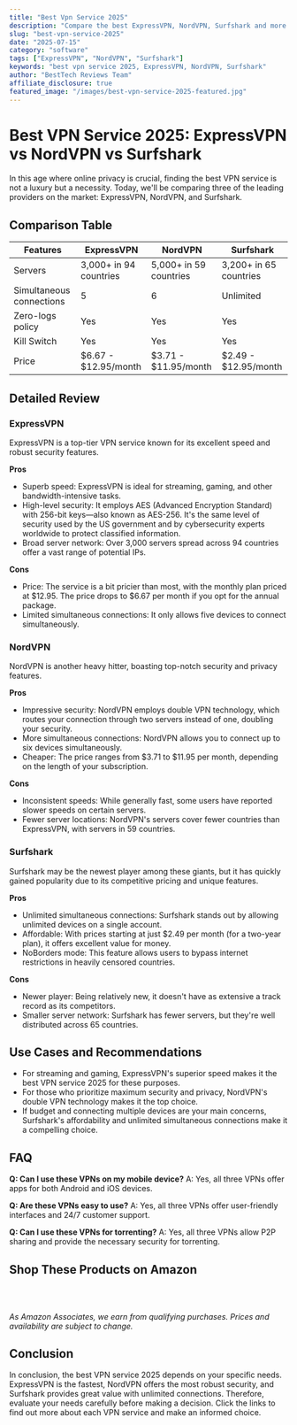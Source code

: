 ```yaml
---
title: "Best Vpn Service 2025"
description: "Compare the best ExpressVPN, NordVPN, Surfshark and more. Find the perfect software with our detailed reviews and recommendations."
slug: "best-vpn-service-2025"
date: "2025-07-15"
category: "software"
tags: ["ExpressVPN", "NordVPN", "Surfshark"]
keywords: "best vpn service 2025, ExpressVPN, NordVPN, Surfshark"
author: "BestTech Reviews Team"
affiliate_disclosure: true
featured_image: "/images/best-vpn-service-2025-featured.jpg"
---
```


# Best VPN Service 2025: <ProductLink productName="ExpressVPN">ExpressVPN</ProductLink> vs NordVPN vs Surfshark

In this age where online privacy is crucial, finding the best VPN service is not a luxury but a necessity. Today, we'll be comparing three of the leading providers on the market: <ProductLink productName="ExpressVPN">ExpressVPN</ProductLink>, NordVPN, and Surfshark. 

## Comparison Table

| Features |<ProductLink productName="ExpressVPN">ExpressVPN</ProductLink> |NordVPN |Surfshark |
|---|---|---|---|
| Servers | 3,000+ in 94 countries | 5,000+ in 59 countries | 3,200+ in 65 countries |
| Simultaneous connections | 5 | 6 | Unlimited |
| Zero-logs policy | Yes | Yes | Yes |
| Kill Switch | Yes | Yes | Yes |
| Price | $6.67 - $12.95/month | $3.71 - $11.95/month | $2.49 - $12.95/month |

## Detailed Review

### <ProductLink productName="ExpressVPN">ExpressVPN</ProductLink>

<ProductLink productName="ExpressVPN">ExpressVPN</ProductLink> is a top-tier VPN service known for its excellent speed and robust security features. 

**Pros**
- Superb speed: ExpressVPN is ideal for streaming, gaming, and other bandwidth-intensive tasks.
- High-level security: It employs AES (Advanced Encryption Standard) with 256-bit keys—also known as AES-256. It's the same level of security used by the US government and by cybersecurity experts worldwide to protect classified information.
- Broad server network: Over 3,000 servers spread across 94 countries offer a vast range of potential IPs.

**Cons**
- Price: The service is a bit pricier than most, with the monthly plan priced at $12.95. The price drops to $6.67 per month if you opt for the annual package.
- Limited simultaneous connections: It only allows five devices to connect simultaneously.

### NordVPN

NordVPN is another heavy hitter, boasting top-notch security and privacy features.

**Pros**
- Impressive security: NordVPN employs double VPN technology, which routes your connection through two servers instead of one, doubling your security.
- More simultaneous connections: <ProductLink productName="NordVPN">NordVPN</ProductLink> allows you to connect up to six devices simultaneously.
- Cheaper: The price ranges from $3.71 to $11.95 per month, depending on the length of your subscription.

**Cons**
- Inconsistent speeds: While generally fast, some users have reported slower speeds on certain servers.
- Fewer server locations: NordVPN's servers cover fewer countries than <ProductLink productName="ExpressVPN">ExpressVPN</ProductLink>, with servers in 59 countries.

### Surfshark

Surfshark may be the newest player among these giants, but it has quickly gained popularity due to its competitive pricing and unique features.

**Pros**
- Unlimited simultaneous connections: Surfshark stands out by allowing unlimited devices on a single account.
- Affordable: With prices starting at just $2.49 per month (for a two-year plan), it offers excellent value for money.
- NoBorders mode: This feature allows users to bypass internet restrictions in heavily censored countries.

**Cons**
- Newer player: Being relatively new, it doesn't have as extensive a track record as its competitors.
- Smaller server network: <ProductLink productName="Surfshark">Surfshark</ProductLink> has fewer servers, but they're well distributed across 65 countries.

## Use Cases and Recommendations

- For streaming and gaming, <ProductLink productName="ExpressVPN">ExpressVPN</ProductLink>'s superior speed makes it the best VPN service 2025 for these purposes.
- For those who prioritize maximum security and privacy, <ProductLink productName="NordVPN">NordVPN</ProductLink>'s double VPN technology makes it the top choice.
- If budget and connecting multiple devices are your main concerns, <ProductLink productName="Surfshark">Surfshark</ProductLink>'s affordability and unlimited simultaneous connections make it a compelling choice.

## FAQ

**Q: Can I use these VPNs on my mobile device?**
A: Yes, all three VPNs offer apps for both Android and iOS devices.

**Q: Are these VPNs easy to use?**
A: Yes, all three VPNs offer user-friendly interfaces and 24/7 customer support.

**Q: Can I use these VPNs for torrenting?**
A: Yes, all three VPNs allow P2P sharing and provide the necessary security for torrenting.


## Shop These Products on Amazon

<div style="display: flex; gap: 1rem; flex-wrap: wrap; margin: 2rem 0;">
  <AmazonButton productName="ExpressVPN" />
  <AmazonButton productName="NordVPN" />
  <AmazonButton productName="Surfshark" />
</div>

*As Amazon Associates, we earn from qualifying purchases. Prices and availability are subject to change.*

## Conclusion

In conclusion, the best VPN service 2025 depends on your specific needs. <ProductLink productName="ExpressVPN">ExpressVPN</ProductLink> is the fastest, NordVPN offers the most robust security, and Surfshark provides great value with unlimited connections. Therefore, evaluate your needs carefully before making a decision. Click the links to find out more about each VPN service and make an informed choice.